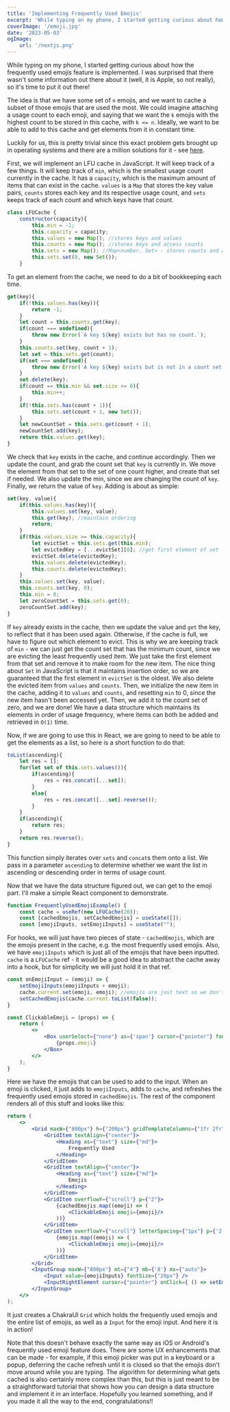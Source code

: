```yaml
---
title: 'Implementing Frequently Used Emojis'
excerpt: 'While typing on my phone, I started getting curious about how the frequently used emojis feature is implemented. I was surprised that there was no some information out there about the implementation (well, it is Apple, so not really), so it is time to put it out there!'
coverImage: '/emoji.jpg'
date: '2023-05-03'
ogImage:
    url: '/nextjs.png'
---
```


While typing on my phone, I started getting curious about how the frequently used emojis feature is implemented. I was surprised
that there wasn't some information out there about it (well, it is Apple, so not really), so it's time to put it out there!

The idea is that we have some set of `n` emojis, and we want to cache a subset of those emojis that are used the most. We could imagine attaching
a usage count to each emoji, and saying that we want the `k` emojis with the highest count to be stored in this cache, with `k <= n`. Ideally, we want
to be able to add to this cache and get elements from it in constant time.

Luckily for us, this is pretty trivial since this exact problem gets brought up in operating systems and there are a million solutions for it - see
[here](https://en.wikipedia.org/wiki/Cache_replacement_policies).

First, we will implement an LFU cache in JavaScript. It will keep track of a few things. It will keep track of `min`, which is the smallest usage count
currently in the cache. It has a `capacity`, which is the maximum amount of items that can exist in the cache. `values` is a `Map` that stores the key
value pairs, `counts` stores each key and its respective usage count, and `sets` keeps track of each count and which keys have that count.

```js
class LFUCache {
    constructor(capacity){
        this.min = -1;
        this.capacity = capacity;
        this.values = new Map(); //stores keys and values
        this.counts = new Map(); //stores keys and access counts
        this.sets = new Map(); //Map<number, Set> - stores counts and a set of keys with that count
        this.sets.set(0, new Set());
    }
```

To get an element from the cache, we need to do a bit of bookkeeping each time.

```js
get(key){
    if(!this.values.has(key)){
        return -1;
    }
    let count = this.counts.get(key);
    if(count === undefined){
        throw new Error(`A key ${key} exists but has no count.`);
    }
    this.counts.set(key, count + 1);
    let set = this.sets.get(count);
    if(set === undefined){
        throw new Error(`A key ${key} exists but is not in a count set.`);
    }
    set.delete(key);
    if(count == this.min && set.size <= 0){
        this.min++;
    }
    if(!this.sets.has(count + 1)){
        this.sets.set(count + 1, new Set());
    }
    let newCountSet = this.sets.get(count + 1);
    newCountSet.add(key);
    return this.values.get(key);
}
```

We check that `key` exists in the cache, and continue accordingly. Then we update the count, and grab the count set that `key`
is currently in. We move the element from that set to the set of one count higher, and create that set if needed. We also update
the min, since we are changing the count of `key`. Finally, we return the value of `key`. Adding is about as simple:

```js
set(key, value){
    if(this.values.has(key)){
        this.values.set(key, value);
        this.get(key); //maintain ordering
        return;
    }
    if(this.values.size >= this.capacity){
        let evictSet = this.sets.get(this.min);
        let evictedKey = [...evictSet][0]; //get first element of set
        evictSet.delete(evictedKey);
        this.values.delete(evictedKey);
        this.counts.delete(evictedKey);
    }
    this.values.set(key, value);
    this.counts.set(key, 0);
    this.min = 0;
    let zeroCountSet = this.sets.get(0);
    zeroCountSet.add(key);
}
```
If `key` already exists in the cache, then we update the value and `get` the key, to reflect that it has been used again.
Otherwise, if the cache is full, we have to figure out which element to evict. This is why we are keeping track of `min` -
we can just get the count set that has the minimum count, since we are evicting the least frequently used item. We just
take the first element from that set and remove it to make room for the new item. The nice thing about `Set` in JavaScript is
that it maintains insertion order, so we are guaranteed that the first element in `evictSet` is the oldest. We also delete the 
evicted item from `values` and `counts`. Then, we initialize the new item in the cache, adding it to `values` and `counts`, 
and resetting `min` to 0, since the new item hasn't been accessed yet. Then, we add it to the count set of zero, and we are done!
We have a data structure which maintains its elements in order of usage frequency, where items can both be added and retrieved
in `O(1)` time.

Now, if we are going to use this in React, we are going to need to be able to get the elements as a list, so here is a short function to do that:

```js
toList(ascending){
    let res = [];
    for(let set of this.sets.values()){
        if(ascending){
            res = res.concat([...set]);
        }
        else{
            res = res.concat([...set].reverse());
        }
    }
    if(ascending){
        return res;
    }
    return res.reverse();
}
```

This function simply iterates over `sets` and `concat`s them onto a list. We pass in a parameter `ascending` to determine whether we want the list
in ascending or descending order in terms of usage count.

Now that we have the data structure figured out, we can get to the emoji part. I'll make a simple React component to demonstrate.

```jsx
function FrequentlyUsedEmojiExample() {
    const cache = useRef(new LFUCache(20));
    const [cachedEmojis, setCachedEmojis] = useState([]);
    const [emojiInputs, setEmojiInputs] = useState("");
```

For hooks, we will just have two pieces of state - `cachedEmojis`, which are the emojis present in the cache, e.g. the most frequently used emojis. Also,
we have `emojiInputs` which is just all of the emojis that have been inputted. `cache` is a `LFUCache` ref - it would be a good idea to abstract the cache
away into a hook, but for simplicity we will just hold it in that ref.

```jsx
const onEmojiInput = (emoji) => {
    setEmojiInputs(emojiInputs + emoji);
    cache.current.set(emoji, emoji); //emojis are just text so we don't need an identifier as the key
    setCachedEmojis(cache.current.toList(false));
}

const ClickableEmoji = (props) => {
    return (
        <>
            <Box userSelect={"none"} as={'span'} cursor={"pointer"} fontSize={"2xl"} onClick={() => onEmojiInput(props.emoji)} aria-label={"A clickable emoji - emojis in this dataset are not tagged, so further information about the content is unavailable."}>
                {props.emoji}
            </Box>
        </>
    );
}
```

Here we have the emojis that can be used to add to the input. When an emoji is clicked, it just adds to `emojiInputs`, adds to `cache`, and refreshes the frequently used
emojis stored in `cachedEmojis`. The rest of the component renders all of this stuff and looks like this:

```jsx
return ( 
    <>
        <Grid maxW={"800px"} h={"200px"} gridTemplateColumns={"1fr 2fr"} gap={"1"} border={"1px"} p={"2"} mx={"auto"}>
            <GridItem textAlign={"center"}>
                <Heading as={"text"} size={"md"}>
                    Frequently Used
                </Heading>
            </GridItem>
            <GridItem textAlign={"center"}>
                <Heading as={"text"} size={"md"}>
                    Emojis
                </Heading>
            </GridItem>
            <GridItem overflowY={"scroll"} p={"2"}>
                {cachedEmojis.map((emoji) => (
                    <ClickableEmoji emoji={emoji}/>
                ))}
            </GridItem>
            <GridItem overflowY={"scroll"} letterSpacing={"1px"} p={'2'}>
                {emojis.map((emoji) => (
                    <ClickableEmoji emoji={emoji}/>
                ))}
            </GridItem>
        </Grid>
        <InputGroup maxW={"800px"} mt={"4"} mb={'8'} mx={"auto"}>
            <Input value={emojiInputs} fontSize={"20px"} />
            <InputRightElement cursor={"pointer"} onClick={ () => setEmojiInputs("") } children={<IoMdSend />} />
        </InputGroup>
    </>
);
```

It just creates a ChakraUI `Grid` which holds the frequently used emojis and the entire list of emojis, as well as a 
`Input` for the emoji input. And here it is in action!

<FrequentlyUsedEmojiExample />

Note that this doesn't behave exactly the same way as iOS or Android's frequently used emoji feature does. There are some UX
enhancements that can be made - for example, if this emoji picker was put in a keyboard or a popup, deferring the cache
refresh until it is closed so that the emojis don't move around while you are typing. The algorithm for determining what
gets cached is also certainly more complex than this, but this is just meant to be a straightforward tutorial that shows
how you can design a data structure and implement it in an interface. Hopefully you learned something, and if you made it
all the way to the end, congratulations!!